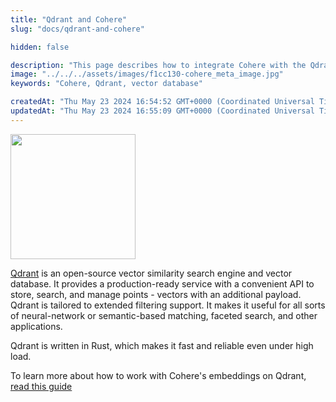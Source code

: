 ```yaml
---
title: "Qdrant and Cohere"
slug: "docs/qdrant-and-cohere"

hidden: false

description: "This page describes how to integrate Cohere with the Qdrant vector database."
image: "../../../assets/images/f1cc130-cohere_meta_image.jpg"  
keywords: "Cohere, Qdrant, vector database"

createdAt: "Thu May 23 2024 16:54:52 GMT+0000 (Coordinated Universal Time)"
updatedAt: "Thu May 23 2024 16:55:09 GMT+0000 (Coordinated Universal Time)"
---
```


<img src="../../../assets/images/7c00c49-qdrant-logo.png" width="200px" height="auto" class="light-bg" />

[Qdrant](https://qdrant.tech/) is an open-source vector similarity search engine and vector database. It provides a production-ready service with a convenient API to store, search, and manage points - vectors with an additional payload. Qdrant is tailored to extended filtering support. It makes it useful for all sorts of neural-network or semantic-based matching, faceted search, and other applications.

Qdrant is written in Rust, which makes it fast and reliable even under high load.

To learn more about how to work with Cohere's embeddings on Qdrant, [read this guide](https://qdrant.tech/documentation/embeddings/cohere/)